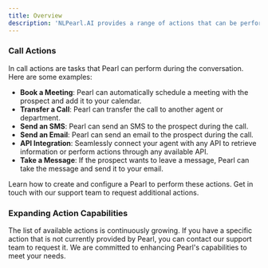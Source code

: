 ```yaml
---
title: Overview
description: 'NLPearl.AI provides a range of actions that can be performed by your Pearl both during and after calls. These actions are designed to automate tasks, improve efficiency, and enhance customer interactions.'
---
```


### Call Actions

In call actions are tasks that Pearl can perform during the conversation. Here are some examples:

- **Book a Meeting**: Pearl can automatically schedule a meeting with the prospect and add it to your calendar.
- **Transfer a Call**: Pearl can transfer the call to another agent or department.
- **Send an SMS**: Pearl can send an SMS to the prospect during the call.
- **Send an Email**: Pearl can send an email to the prospect during the call.
- **API Integration**: Seamlessly connect your agent with any API to retrieve information or perform actions through any available API.
- **Take a Message**: If the prospect wants to leave a message, Pearl can take the message and send it to your email.


<CardGroup cols={2}>
  <Card
    title="Create a Pearl"
    icon="wand-magic"
    href="/docs/create_pearl"
  >
    Learn how to create and configure a Pearl to perform these actions.
  </Card>
  <Card
    title="Contact Support"
    icon="headset"
    href="mailto:support@nlpearl.ai"
  >
    Get in touch with our support team to request additional actions.
  </Card>
</CardGroup>

### Expanding Action Capabilities

The list of available actions is continuously growing. If you have a specific action that is not currently provided by Pearl, you can contact our support team to request it. We are committed to enhancing Pearl's capabilities to meet your needs.

